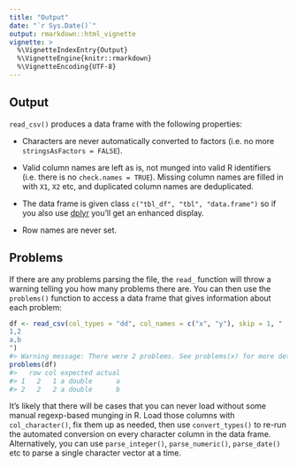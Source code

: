 ```yaml
---
title: "Output"
date: "`r Sys.Date()`"
output: rmarkdown::html_vignette
vignette: >
  %\VignetteIndexEntry{Output}
  %\VignetteEngine{knitr::rmarkdown}
  %\VignetteEncoding{UTF-8}
---
```


## Output

`read_csv()` produces a data frame with the following properties:

* Characters are never automatically converted to factors (i.e. no more 
  `stringsAsFactors = FALSE`).

* Valid column names are left as is, not munged into valid R identifiers
  (i.e. there is no `check.names = TRUE`). Missing column names are filled
  in with `X1`, `X2` etc, and duplicated column names are deduplicated.

* The data frame is given class `c("tbl_df", "tbl", "data.frame")` so 
  if you also use [dplyr](https://github.com/hadley/dplyr/) you'll get an 
  enhanced display.

* Row names are never set.

## Problems

If there are any problems parsing the file, the `read_` function will throw a warning telling you how many problems there are. You can then use the `problems()` function to access a data frame that gives information about each problem:

```R
df <- read_csv(col_types = "dd", col_names = c("x", "y"), skip = 1, "
1,2
a,b
")
#> Warning message: There were 2 problems. See problems(x) for more details
problems(df)
#>   row col expected actual
#> 1   2   1 a double      a
#> 2   2   2 a double      b
```

It's likely that there will be cases that you can never load without some manual regexp-based munging in R. Load those columns with `col_character()`, fix them up as needed, then use `convert_types()` to re-run the automated conversion on every character column in the data frame. Alternatively, you can use `parse_integer()`, `parse_numeric()`, `parse_date()` etc to parse a single character vector at a time.
